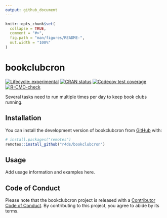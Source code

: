 ```yaml
---
output: github_document
---
```


<!-- README.md is generated from README.Rmd. Please edit that file -->

```r
knitr::opts_chunk$set(
  collapse = TRUE,
  comment = "#>",
  fig.path = "man/figures/README-",
  out.width = "100%"
)
```

# bookclubcron

<!-- badges: start -->
[![Lifecycle: experimental](https://img.shields.io/badge/lifecycle-experimental-orange.svg)](https://lifecycle.r-lib.org/articles/stages.html#experimental)
[![CRAN status](https://www.r-pkg.org/badges/version/bookclubcron)](https://CRAN.R-project.org/package=bookclubcron)
[![Codecov test coverage](https://codecov.io/gh/r4ds/bookclubcron/branch/main/graph/badge.svg)](https://app.codecov.io/gh/r4ds/bookclubcron?branch=main)
[![R-CMD-check](https://github.com/r4ds/bookclubcron/actions/workflows/R-CMD-check.yaml/badge.svg)](https://github.com/r4ds/bookclubcron/actions/workflows/R-CMD-check.yaml)
<!-- badges: end -->

Several tasks need to run multiple times per day to keep book clubs running.

## Installation

You can install the development version of bookclubcron from [GitHub](https://github.com/) with:

``` r
# install.packages("remotes")
remotes::install_github("r4ds/bookclubcron")
```

## Usage

Add usage information and examples here.

## Code of Conduct

Please note that the bookclubcron project is released with a [Contributor Code of Conduct](https://r4ds.github.io/bookclubcron/CODE_OF_CONDUCT.html). By contributing to this project, you agree to abide by its terms.

